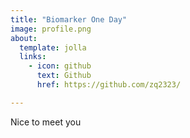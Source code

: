 ```yaml
---
title: "Biomarker One Day"
image: profile.png
about:
  template: jolla
  links:
    - icon: github
      text: Github
      href: https://github.com/zq2323/

---
```


Nice to meet you
